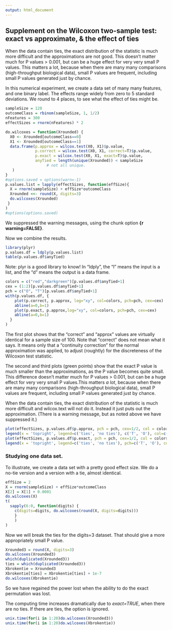 ```yaml
---
output: html_document
---
```

Supplement on the Wilcoxon two-sample test: exact vs approximate, & the effect of ties
---

When the data contain ties, the exact distribution of the statistic is much more difficult and the approximations are not good. This doesn’t matter much for P values > 0.001, but can be a huge effect for very very small P values. This matters a lot, because when there are many many comparisons (high-throughput biological data), small P values are frequent, including small P values generated just by chance.

In this numerical experiment, we create a data set of many many features, and one binary label.
The effects range widely from zero to 5 standard deviations.
We round to 4 places, to see what the effect of ties might be.

```r
sampleSize = 120
outcomeClass = rbinom(sampleSize, 1, 1/2)
nFeatures = 300
effectSizes = rnorm(nFeatures) * 2
```
```r
do.wilcoxes = function(Xrounded) {
  X0 <- Xrounded[outcomeClass==0]
  X1 <- Xrounded[outcomeClass==1]
  data.frame(p.approx = wilcox.test(X0, X1)$p.value,
             p.correct = wilcox.test(X0, X1, correct=T)$p.value,
             p.exact = wilcox.test(X0, X1, exact=T)$p.value,
             anyTied = length(unique(Xrounded)) < sampleSize 
                  # not all unique.
   )
}
#options.saved = options(warn=-1)
p.values.list = lapply(effectSizes, function(effSize){
  X = rnorm(sampleSize) + effSize*outcomeClass
  Xrounded <<- round(X, digits=3)
  do.wilcoxes(Xrounded)
 }
)
#options(options.saved)
```
We suppressed the warning messages, using the chunk option **{r warning=FALSE}**.

Now we combine the results.
```r
library(plyr)
p.values.df = ldply(p.values.list)
table(p.values.df$anyTied)

```
Note: plyr is a good library to know! In "ldply", the "l" means the input is a list, and the "d" means the output is a data frame.

```r
colors = c("red","darkgreen")[p.values.df$anyTied+1]  
cex = (1:2)[p.values.df$anyTied+1]  
pch = c("O", "T")[p.values.df$anyTied+1]  
with(p.values.df, {
    plot(p.correct, p.approx, log="xy", col=colors, pch=pch, cex=cex)
    abline(a=0,b=1)
    plot(p.exact, p.approx,log="xy", col=colors, pch=pch, cex=cex)
    abline(a=0,b=1)
  }
)
```

The first plot shows that the "correct" and "approx" values are virtually identical for a sample size of 100. Note that "correct" does not mean what it says. It means only that a "continuity correction" for the normal approximation was applied, to adjust (roughtly) for the discreteness of the Wilcoxon test statistic.

The second and third plots (green points) show that the exact P value is much smaller than the approximations, as the P value becomes quite small. This difference doesn’t matter much for P values > 0.001, but can be a huge effect for very very small P values.This matters *a lot*, because when there are many many comparisons (high-throughput biological data), small P values are frequent, including small P values generated just by chance.  



When the data contain ties, the exact distribution of the statistic is much more difficult and wilcox.text will not do it. Instead it just puts out the approximation. (There is a warning message, but as noted above we have suppressed it.) 


```r
plot(effectSizes, p.values.df$p.approx, pch = pch, cex=1/2, col = colors, log='y')
legend(x = 'topright', legend=c('ties', 'no ties'), c('T', 'O'), col=c('darkgreen', 'red'))
plot(effectSizes, p.values.df$p.exact, pch = pch, cex=1/2, col = colors, log='y')
legend(x = 'topright', legend=c('ties', 'no ties'), pch=c('T', 'O'), col=c('darkgreen', 'red'))

```


### Studying one data set.

To illustrate, we create a data set with a pretty good effect size. We do a no-tie version and a version with a tie, almost identical.
```r
effSize = 2
X = rnorm(sampleSize) + effSize*outcomeClass
X[2] = X[1] + 0.0001
do.wilcoxes(X)
t(
  sapply(6:0, function(digits) {
    c(digits=digits, do.wilcoxes(round(X, digits=digits)))
    }
    )
)
```
Now we will break the ties for the digits=3 dataset. That should give a more appropriately small P value.
```r
Xrounded3 = round(X, digits=3)
do.wilcoxes(Xrounded3)
which(duplicated(Xrounded3))
ties = which(duplicated(Xrounded3))
Xbrokentie = Xrounded3
Xbrokentie[ties] = Xbrokentie[ties] + 1e-7
do.wilcoxes(Xbrokentie)
```
So we have regained the power lost when the ability to do the exact permutation was lost.

The 
computing time increases dramatically due to *exact=TRUE*, when there are no ties. If there are ties, the option is ignored.
```r
unix.time(for(i in 1:20)do.wilcoxes(Xrounded3))
unix.time(for(i in 1:20)do.wilcoxes(Xbrokentie))
```
